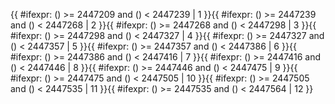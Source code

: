 <includeonly>{{ #ifexpr: ({{{1}}}) >= 2447209 and ({{{1}}}) < 2447239 | 1 }}{{ #ifexpr: ({{{1}}}) >= 2447239 and ({{{1}}}) < 2447268 | 2 }}{{ #ifexpr: ({{{1}}}) >= 2447268 and ({{{1}}}) < 2447298 | 3 }}{{ #ifexpr: ({{{1}}}) >= 2447298 and ({{{1}}}) < 2447327 | 4 }}{{ #ifexpr: ({{{1}}}) >= 2447327 and ({{{1}}}) < 2447357 | 5 }}{{ #ifexpr: ({{{1}}}) >= 2447357 and ({{{1}}}) < 2447386 | 6 }}{{ #ifexpr: ({{{1}}}) >= 2447386 and ({{{1}}}) < 2447416 | 7 }}{{ #ifexpr: ({{{1}}}) >= 2447416 and ({{{1}}}) < 2447446 | 8 }}{{ #ifexpr: ({{{1}}}) >= 2447446 and ({{{1}}}) < 2447475 | 9 }}{{ #ifexpr: ({{{1}}}) >= 2447475 and ({{{1}}}) < 2447505 | 10 }}{{ #ifexpr: ({{{1}}}) >= 2447505 and ({{{1}}}) < 2447535 | 11 }}{{ #ifexpr: ({{{1}}}) >= 2447535 and ({{{1}}}) < 2447564 | 12 }}</includeonly><noinclude>{{Chinese calendar/doc}}

[[Category:使用了分析程序的模板|{{PAGENAME}}]]

</noinclude>